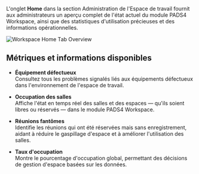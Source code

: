 L'onglet **Home** dans la section Administration de l'Espace de travail fournit aux administrateurs un aperçu complet de l'état actuel du module PADS4 Workspace, ainsi que des statistiques d'utilisation précieuses et des informations opérationnelles.

![Workspace Home Tab Overview](/mnt/data/image.png)

## Métriques et informations disponibles

* **Équipement défectueux**\
  Consultez tous les problèmes signalés liés aux équipements défectueux dans l'environnement de l'espace de travail.

* **Occupation des salles**\
  Affiche l'état en temps réel des salles et des espaces — qu'ils soient libres ou réservés — dans le module PADS4 Workspace.

* **Réunions fantômes**\
  Identifie les réunions qui ont été réservées mais sans enregistrement, aidant à réduire le gaspillage d'espace et à améliorer l'utilisation des salles.

* **Taux d'occupation**\
  Montre le pourcentage d'occupation global, permettant des décisions de gestion d'espace basées sur les données.
